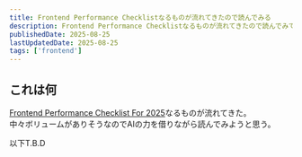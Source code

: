 ```yaml
---
title: Frontend Performance Checklistなるものが流れてきたので読んでみる
description: Frontend Performance Checklistなるものが流れてきたので読んでみて勉強しようという記事。
publishedDate: 2025-08-25
lastUpdatedDate: 2025-08-25
tags: ['frontend']
---
```


## これは何

[Frontend Performance Checklist For 2025](https://crystallize.com/blog/frontend-performance-checklist?ref=dailydev)なるものが流れてきた。<br />
中々ボリュームがありそうなのでAIの力を借りながら読んでみようと思う。

以下T.B.D
